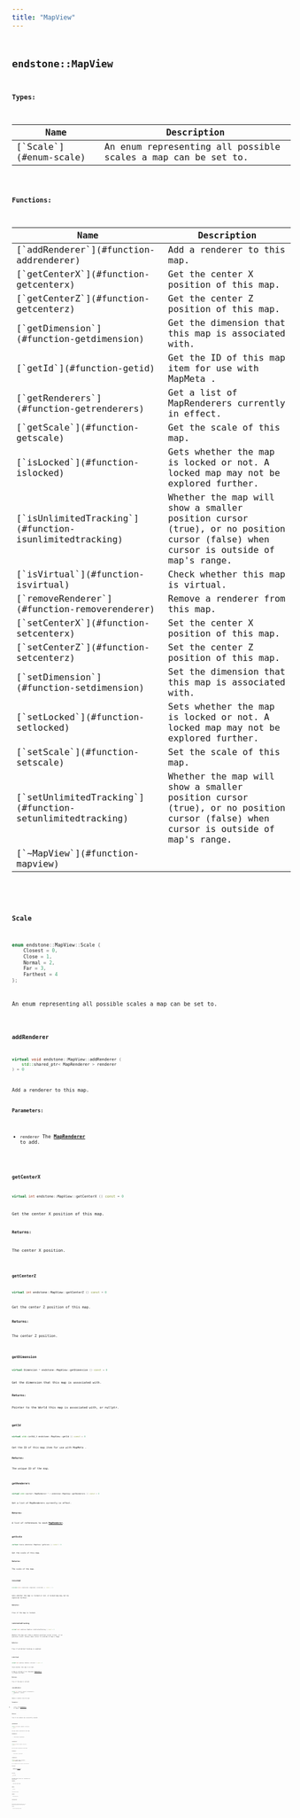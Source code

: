 ```yaml
---
title: "MapView"
---
```


## <code className="doc-symbol doc-symbol-class"/> endstone::MapView







**Types:**

<table>
<thead>
   <tr>
      <th>Name</th>
      <th>Description</th>
   </tr>
</thead>
<tbody>
<tr key="classendstone_1_1_map_view_1a8923322151bf59ee7077fe9c071a3a3c">
    <td>[`Scale`](#enum-scale)</td>
    <td>An enum representing all possible scales a map can be set to.</td>
</tr>
</tbody>
</table>









**Functions:**

<table>
<thead>
   <tr>
      <th>Name</th>
      <th>Description</th>
   </tr>
</thead>
<tbody>
<tr key="classendstone_1_1_map_view_1a759c2ca352b140a77f6aec185c1f2561">
    <td>[`addRenderer`](#function-addrenderer)</td>
    <td>Add a renderer to this map.</td>
</tr>
<tr key="classendstone_1_1_map_view_1a9a42abd0ee68d6d858f29b313d334d99">
    <td>[`getCenterX`](#function-getcenterx)</td>
    <td>Get the center X position of this map.</td>
</tr>
<tr key="classendstone_1_1_map_view_1a730857d1da98ce90d93e6ef1da89af2d">
    <td>[`getCenterZ`](#function-getcenterz)</td>
    <td>Get the center Z position of this map.</td>
</tr>
<tr key="classendstone_1_1_map_view_1ab739c4252289cfd9ca7436a537cf62d9">
    <td>[`getDimension`](#function-getdimension)</td>
    <td>Get the dimension that this map is associated with.</td>
</tr>
<tr key="classendstone_1_1_map_view_1aaa13aa08f9e1c8b15797a9ea8af70951">
    <td>[`getId`](#function-getid)</td>
    <td>Get the ID of this map item for use with MapMeta .</td>
</tr>
<tr key="classendstone_1_1_map_view_1a52315e1700520e9d14a3daf5b6503be0">
    <td>[`getRenderers`](#function-getrenderers)</td>
    <td>Get a list of MapRenderers currently in effect.</td>
</tr>
<tr key="classendstone_1_1_map_view_1aeadc8818f79ee31f6068b7e57c1eebee">
    <td>[`getScale`](#function-getscale)</td>
    <td>Get the scale of this map.</td>
</tr>
<tr key="classendstone_1_1_map_view_1afde755089e4f1bcb1849fe27a56323fa">
    <td>[`isLocked`](#function-islocked)</td>
    <td>Gets whether the map is locked or not. A locked map may not be explored further.</td>
</tr>
<tr key="classendstone_1_1_map_view_1ab94f8ff90f7ecef5e313f40696a993b8">
    <td>[`isUnlimitedTracking`](#function-isunlimitedtracking)</td>
    <td>Whether the map will show a smaller position cursor (true), or no position cursor (false) when cursor is outside of map's range.</td>
</tr>
<tr key="classendstone_1_1_map_view_1a358de6be116c02c479df672b7d115fb1">
    <td>[`isVirtual`](#function-isvirtual)</td>
    <td>Check whether this map is virtual.</td>
</tr>
<tr key="classendstone_1_1_map_view_1adee2dbf26ac61d7d598415bf93ba780c">
    <td>[`removeRenderer`](#function-removerenderer)</td>
    <td>Remove a renderer from this map.</td>
</tr>
<tr key="classendstone_1_1_map_view_1a909106f650cd8d8755bca25a7b5c76aa">
    <td>[`setCenterX`](#function-setcenterx)</td>
    <td>Set the center X position of this map.</td>
</tr>
<tr key="classendstone_1_1_map_view_1ae4875770b34a02497ccdcc081e3d71ec">
    <td>[`setCenterZ`](#function-setcenterz)</td>
    <td>Set the center Z position of this map.</td>
</tr>
<tr key="classendstone_1_1_map_view_1a0ff3209db49eb4585652c8ca104cf7c6">
    <td>[`setDimension`](#function-setdimension)</td>
    <td>Set the dimension that this map is associated with.</td>
</tr>
<tr key="classendstone_1_1_map_view_1ae265a39be350ec1e782a8035f867bda9">
    <td>[`setLocked`](#function-setlocked)</td>
    <td>Sets whether the map is locked or not. A locked map may not be explored further.</td>
</tr>
<tr key="classendstone_1_1_map_view_1ac539ec1fa7f4055f8a662b6897f25073">
    <td>[`setScale`](#function-setscale)</td>
    <td>Set the scale of this map.</td>
</tr>
<tr key="classendstone_1_1_map_view_1a279570bf134982e89afa46b9ceeb81a7">
    <td>[`setUnlimitedTracking`](#function-setunlimitedtracking)</td>
    <td>Whether the map will show a smaller position cursor (true), or no position cursor (false) when cursor is outside of map's range.</td>
</tr>
<tr key="classendstone_1_1_map_view_1afd118d375700e3fe7699498c00a7ec2e">
    <td>[`~MapView`](#function-mapview)</td>
    <td></td>
</tr>
</tbody>
</table>

### <code className="doc-symbol doc-symbol-enum"/> Scale

```cpp
enum endstone::MapView::Scale {
    Closest = 0,
    Close = 1,
    Normal = 2,
    Far = 3,
    Farthest = 4
};
```

An enum representing all possible scales a map can be set to.

### <code className="doc-symbol doc-symbol-function"/> addRenderer

```cpp
virtual void endstone::MapView::addRenderer (
    std::shared_ptr< MapRenderer > renderer
) = 0
```

Add a renderer to this map.



**Parameters:**


* `renderer` The [**MapRenderer**](classendstone_1_1_map_renderer.md) to add. 




        
### <code className="doc-symbol doc-symbol-function"/> getCenterX

```cpp
virtual int endstone::MapView::getCenterX () const = 0
```

Get the center X position of this map.



**Returns:**

The center X position. 





        
### <code className="doc-symbol doc-symbol-function"/> getCenterZ

```cpp
virtual int endstone::MapView::getCenterZ () const = 0
```

Get the center Z position of this map.



**Returns:**

The center Z position. 





        
### <code className="doc-symbol doc-symbol-function"/> getDimension

```cpp
virtual Dimension * endstone::MapView::getDimension () const = 0
```

Get the dimension that this map is associated with.



**Returns:**

Pointer to the World this map is associated with, or nullptr. 





        
### <code className="doc-symbol doc-symbol-function"/> getId

```cpp
virtual std::int64_t endstone::MapView::getId () const = 0
```

Get the ID of this map item for use with MapMeta .



**Returns:**

The unique ID of the map. 





        
### <code className="doc-symbol doc-symbol-function"/> getRenderers

```cpp
virtual std::vector< MapRenderer * > endstone::MapView::getRenderers () const = 0
```

Get a list of MapRenderers currently in effect.



**Returns:**

A list of references to each [**MapRenderer**](classendstone_1_1_map_renderer.md). 





        
### <code className="doc-symbol doc-symbol-function"/> getScale

```cpp
virtual Scale endstone::MapView::getScale () const = 0
```

Get the scale of this map.



**Returns:**

The scale of the map. 





        
### <code className="doc-symbol doc-symbol-function"/> isLocked

```cpp
virtual bool endstone::MapView::isLocked () const = 0
```

Gets whether the map is locked or not. A locked map may not be explored further.



**Returns:**

True if the map is locked. 





        
### <code className="doc-symbol doc-symbol-function"/> isUnlimitedTracking

```cpp
virtual bool endstone::MapView::isUnlimitedTracking () const = 0
```

Whether the map will show a smaller position cursor (true), or no position cursor (false) when cursor is outside of map's range.



**Returns:**

True if unlimited tracking is enabled. 





        
### <code className="doc-symbol doc-symbol-function"/> isVirtual

```cpp
virtual bool endstone::MapView::isVirtual () const = 0
```

Check whether this map is virtual.

A map is virtual if its lowermost [**MapRenderer**](classendstone_1_1_map_renderer.md) is plugin-provided.




**Returns:**

True if the map is virtual. 





        
### <code className="doc-symbol doc-symbol-function"/> removeRenderer

```cpp
virtual bool endstone::MapView::removeRenderer (
    MapRenderer * renderer
) = 0
```

Remove a renderer from this map.



**Parameters:**


* `renderer` The [**MapRenderer**](classendstone_1_1_map_renderer.md) to remove.



**Returns:**

True if the renderer was successfully removed. 





        
### <code className="doc-symbol doc-symbol-function"/> setCenterX

```cpp
virtual void endstone::MapView::setCenterX (
    int x
) = 0
```

Set the center X position of this map.



**Parameters:**


* `x` The center X position. 




        
### <code className="doc-symbol doc-symbol-function"/> setCenterZ

```cpp
virtual void endstone::MapView::setCenterZ (
    int z
) = 0
```

Set the center Z position of this map.



**Parameters:**


* `z` The center Z position. 




        
### <code className="doc-symbol doc-symbol-function"/> setDimension

```cpp
virtual void endstone::MapView::setDimension (
    const Dimension & dimension
) = 0
```

Set the dimension that this map is associated with.



**Parameters:**


* `dimension` The [**Dimension**](classendstone_1_1_dimension.md) to associate this map with. 




        
### <code className="doc-symbol doc-symbol-function"/> setLocked

```cpp
virtual void endstone::MapView::setLocked (
    bool locked
) = 0
```

Sets whether the map is locked or not. A locked map may not be explored further.



**Parameters:**


* `locked` True to lock the map. 




        
### <code className="doc-symbol doc-symbol-function"/> setScale

```cpp
virtual void endstone::MapView::setScale (
    Scale scale
) = 0
```

Set the scale of this map.



**Parameters:**


* `scale` The scale to set. 




        
### <code className="doc-symbol doc-symbol-function"/> setUnlimitedTracking

```cpp
virtual void endstone::MapView::setUnlimitedTracking (
    bool unlimited
) = 0
```

Whether the map will show a smaller position cursor (true), or no position cursor (false) when cursor is outside of map's range.



**Parameters:**


* `unlimited` True to enable unlimited tracking. 




        